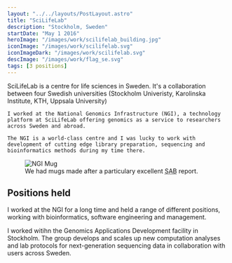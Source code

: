 ```yaml
---
layout: "../../layouts/PostLayout.astro"
title: "SciLifeLab"
description: "Stockholm, Sweden"
startDate: "May 1 2016"
heroImage: "/images/work/scilifelab_building.jpg"
iconImage: "/images/work/scilifelab.svg"
iconImageDark: "/images/work/scilifelab.svg"
descImage: "/images/work/flag_se.svg"
tags: [3 positions]
---
```



<div class="md:flex">
  <div>
    SciLifeLab is a centre for life sciences in Sweden.
    It's a collaboration between four Swedish universities (Stockholm Univeristy, Karolinska Institute, KTH, Uppsala University)

    I worked at the National Genomics Infrastructure (NGI), a technology platform at SciLifeLab offering genomics as a service to researchers across Sweden and abroad.

    The NGI is a world-class centre and I was lucky to work with development of cutting edge library preparation, sequencing and bioinformatics methods during my time there.

  </div>
  <figure class="mw-[300px] float-right m-auto md:m-0 md:ml-6">
    <img src="/images/work/scilifelab_mug.jpg" title="NGI Mug" class="drop-shadow border" />
    <figcaption>We had mugs made after a particulary excellent <abbr title="Scientific advisory board">SAB</abbr> report.</figcaption>
  </figure>
</div>

## Positions held

I worked at the NGI for a long time and held a range of different positions, working with bioinformatics, software engineering and management.

I worked witihn the Genomics Applications Development facility in Stockholm. The group develops and scales up new computation analyses and lab protocols for next-generation sequencing data in collaboration with users across Sweden.

<div class="time-line-container clear-both mb-10 grid gap-4">
  <TimeLineElement
    title="Team Leader: Bioinformatics development"
    subtitle="Jul 2019 - Apr 2022"
    desc="Team leader for bioinformatics development at the NGI, a new position and team. We developed exciting new tools and techniques for the processing and analysis of next-generation sequencing data."
  />
  <TimeLineElement
    title="Head of Facility"
    subtitle="Oct 2017 - Jul 2019"
    desc="I managed a team of 8-12 people and was responsible for recruitment, strategy and direction - both in the lab and in data analysis. I was heavily involved in the running of the larger NGI infrastructure, co-writing grants and reports."
  />
  <TimeLineElement
    title="Deputy Head of Facility"
    subtitle="Jan 2016 - Oct 2017"
    desc="Bioinformatician and systems developer. As deputy head of facility, I helped the head of the facility in running the group when they were busy or unavailable."
  />
  <TimeLineElement
    title="Bioinformatician"
    subtitle="May 2014 - Jan 2016"
    desc="I am developed new analysis techniques and pipelines for next-generation sequencing data, as well as doing custom analysis in collaboration with users."
  />
</div>
